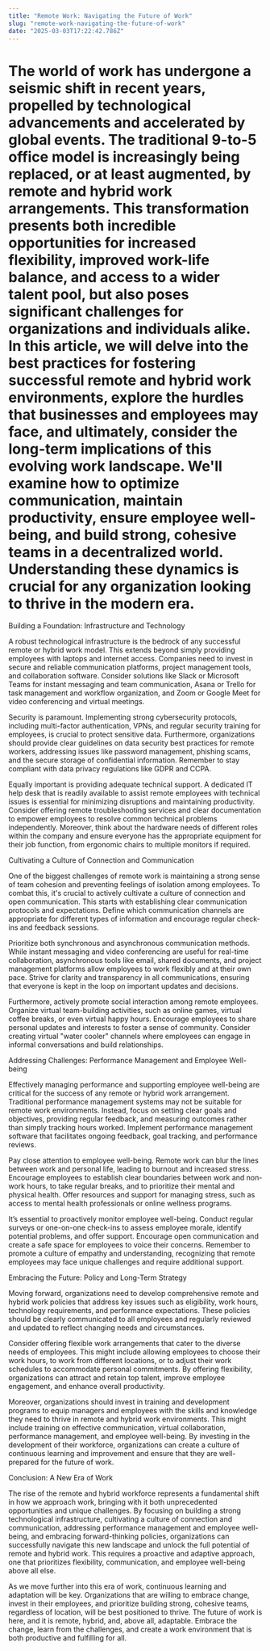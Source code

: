 ```yaml
---
title: "Remote Work: Navigating the Future of Work"
slug: "remote-work-navigating-the-future-of-work"
date: "2025-03-03T17:22:42.786Z"
---  
```

# The world of work has undergone a seismic shift in recent years, propelled by technological advancements and accelerated by global events. The traditional 9-to-5 office model is increasingly being replaced, or at least augmented, by remote and hybrid work arrangements. This transformation presents both incredible opportunities for increased flexibility, improved work-life balance, and access to a wider talent pool, but also poses significant challenges for organizations and individuals alike. In this article, we will delve into the best practices for fostering successful remote and hybrid work environments, explore the hurdles that businesses and employees may face, and ultimately, consider the long-term implications of this evolving work landscape. We'll examine how to optimize communication, maintain productivity, ensure employee well-being, and build strong, cohesive teams in a decentralized world. Understanding these dynamics is crucial for any organization looking to thrive in the modern era.

Building a Foundation: Infrastructure and Technology

A robust technological infrastructure is the bedrock of any successful remote or hybrid work model. This extends beyond simply providing employees with laptops and internet access. Companies need to invest in secure and reliable communication platforms, project management tools, and collaboration software. Consider solutions like Slack or Microsoft Teams for instant messaging and team communication, Asana or Trello for task management and workflow organization, and Zoom or Google Meet for video conferencing and virtual meetings.

Security is paramount. Implementing strong cybersecurity protocols, including multi-factor authentication, VPNs, and regular security training for employees, is crucial to protect sensitive data. Furthermore, organizations should provide clear guidelines on data security best practices for remote workers, addressing issues like password management, phishing scams, and the secure storage of confidential information. Remember to stay compliant with data privacy regulations like GDPR and CCPA.

Equally important is providing adequate technical support. A dedicated IT help desk that is readily available to assist remote employees with technical issues is essential for minimizing disruptions and maintaining productivity. Consider offering remote troubleshooting services and clear documentation to empower employees to resolve common technical problems independently. Moreover, think about the hardware needs of different roles within the company and ensure everyone has the appropriate equipment for their job function, from ergonomic chairs to multiple monitors if required.

Cultivating a Culture of Connection and Communication

One of the biggest challenges of remote work is maintaining a strong sense of team cohesion and preventing feelings of isolation among employees. To combat this, it's crucial to actively cultivate a culture of connection and open communication. This starts with establishing clear communication protocols and expectations. Define which communication channels are appropriate for different types of information and encourage regular check-ins and feedback sessions.

Prioritize both synchronous and asynchronous communication methods. While instant messaging and video conferencing are useful for real-time collaboration, asynchronous tools like email, shared documents, and project management platforms allow employees to work flexibly and at their own pace. Strive for clarity and transparency in all communications, ensuring that everyone is kept in the loop on important updates and decisions.

Furthermore, actively promote social interaction among remote employees. Organize virtual team-building activities, such as online games, virtual coffee breaks, or even virtual happy hours. Encourage employees to share personal updates and interests to foster a sense of community. Consider creating virtual "water cooler" channels where employees can engage in informal conversations and build relationships.

Addressing Challenges: Performance Management and Employee Well-being

Effectively managing performance and supporting employee well-being are critical for the success of any remote or hybrid work arrangement. Traditional performance management systems may not be suitable for remote work environments. Instead, focus on setting clear goals and objectives, providing regular feedback, and measuring outcomes rather than simply tracking hours worked. Implement performance management software that facilitates ongoing feedback, goal tracking, and performance reviews.

Pay close attention to employee well-being. Remote work can blur the lines between work and personal life, leading to burnout and increased stress. Encourage employees to establish clear boundaries between work and non-work hours, to take regular breaks, and to prioritize their mental and physical health. Offer resources and support for managing stress, such as access to mental health professionals or online wellness programs.

It’s essential to proactively monitor employee well-being. Conduct regular surveys or one-on-one check-ins to assess employee morale, identify potential problems, and offer support. Encourage open communication and create a safe space for employees to voice their concerns. Remember to promote a culture of empathy and understanding, recognizing that remote employees may face unique challenges and require additional support.

Embracing the Future: Policy and Long-Term Strategy

Moving forward, organizations need to develop comprehensive remote and hybrid work policies that address key issues such as eligibility, work hours, technology requirements, and performance expectations. These policies should be clearly communicated to all employees and regularly reviewed and updated to reflect changing needs and circumstances.

Consider offering flexible work arrangements that cater to the diverse needs of employees. This might include allowing employees to choose their work hours, to work from different locations, or to adjust their work schedules to accommodate personal commitments. By offering flexibility, organizations can attract and retain top talent, improve employee engagement, and enhance overall productivity.

Moreover, organizations should invest in training and development programs to equip managers and employees with the skills and knowledge they need to thrive in remote and hybrid work environments. This might include training on effective communication, virtual collaboration, performance management, and employee well-being. By investing in the development of their workforce, organizations can create a culture of continuous learning and improvement and ensure that they are well-prepared for the future of work.

Conclusion: A New Era of Work

The rise of the remote and hybrid workforce represents a fundamental shift in how we approach work, bringing with it both unprecedented opportunities and unique challenges. By focusing on building a strong technological infrastructure, cultivating a culture of connection and communication, addressing performance management and employee well-being, and embracing forward-thinking policies, organizations can successfully navigate this new landscape and unlock the full potential of remote and hybrid work. This requires a proactive and adaptive approach, one that prioritizes flexibility, communication, and employee well-being above all else.

As we move further into this era of work, continuous learning and adaptation will be key. Organizations that are willing to embrace change, invest in their employees, and prioritize building strong, cohesive teams, regardless of location, will be best positioned to thrive. The future of work is here, and it is remote, hybrid, and, above all, adaptable. Embrace the change, learn from the challenges, and create a work environment that is both productive and fulfilling for all.